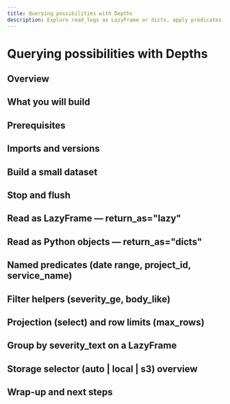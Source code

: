 ```yaml
---
title: Querying possibilities with Depths
description: Explore read_logs as LazyFrame or dicts, apply predicates, project columns, and group results.
---
```


# Querying possibilities with Depths

## Overview
## What you will build
## Prerequisites
## Imports and versions
## Build a small dataset
## Stop and flush
## Read as LazyFrame — return_as="lazy"
## Read as Python objects — return_as="dicts"
## Named predicates (date range, project_id, service_name)
## Filter helpers (severity_ge, body_like)
## Projection (select) and row limits (max_rows)
## Group by severity_text on a LazyFrame
## Storage selector (auto | local | s3) overview
## Wrap-up and next steps

